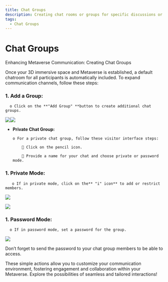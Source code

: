 ```yaml
---
title: Chat Groups
description: Creating chat rooms or groups for specific discussions or topics.
tags:
  - Chat Groups
---
```


# **Chat Groups**

Enhancing Metaverse Communication: Creating Chat Groups

Once your 3D immersive space and Metaverse is established, a default chatroom for all participants is automatically included. To expand communication channels, follow these steps:

### **1. Add a Group:**

      o Click on the **"Add Group" **button to create additional chat groups.

![](/img/Marvaimages/documentationchat3.jpg)![](/img/Marvaimages/documentationchat4.jpg)

- **Private Chat Group:**

      o For a private chat group, follow these visitor interface steps:

          	Click on the pencil icon.

          	Provide a name for your chat and choose private or password mode.

### **1. Private Mode:**

       o If in private mode, click on the** "i" icon** to add or restrict members.

![](/img/Marvaimages/documentationchat6.jpg)

![](/img/Marvaimages/documentationchat7.jpg)

### **1. Password Mode:**

      o	If in password mode, set a password for the group.

![](/img/Marvaimages/documentationchat8.jpg)

Don’t forget to send the password to your chat group members to be able to access.

These simple actions allow you to customize your communication environment, fostering engagement and collaboration within your Metaverse. Explore the possibilities of seamless and tailored interactions!
